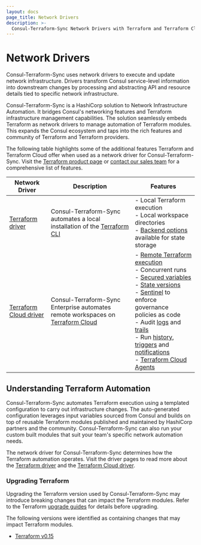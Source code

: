 ```yaml
---
layout: docs
page_title: Network Drivers
description: >-
  Consul-Terraform-Sync Network Drivers with Terraform and Terraform Cloud
---
```


# Network Drivers

Consul-Terraform-Sync uses network drivers to execute and update network infrastructure. Drivers transform Consul service-level information into downstream changes by processing and abstracting API and resource details tied to specific network infrastructure.

Consul-Terraform-Sync is a HashiCorp solution to Network Infrastructure Automation. It bridges Consul's networking features and Terraform infrastructure management capabilities. The solution seamlessly embeds Terraform as network drivers to manage automation of Terraform modules. This expands the Consul ecosystem and taps into the rich features and community of Terraform and Terraform providers.

The following table highlights some of the additional features Terraform and Terraform Cloud offer when used as a network driver for Consul-Terraform-Sync. Visit the [Terraform product page](https://www.hashicorp.com/products/terraform) or [contact our sales team](https://www.hashicorp.com/contact-sales) for a comprehensive list of features.

| Network Driver | Description | Features |
| -------------- | ----------- | -------- |
| [Terraform driver](/docs/nia/network-drivers/terraform) | Consul-Terraform-Sync automates a local installation of the [Terraform CLI](https://www.terraform.io/) | - Local Terraform execution <br/> - Local workspace directories <br/> - [Backend options](/docs/nia/configuration#backend) available for state storage <br/> |
| [Terraform Cloud driver](/docs/nia/network-drivers/terraform-cloud) | Consul-Terraform-Sync Enterprise automates remote workspaces on [Terraform Cloud](https://www.terraform.io/docs/cloud/index.html) | - [Remote Terraform execution](https://www.terraform.io/docs/cloud/run/index.html) <br/> - Concurrent runs <br/> - [Secured variables](https://www.terraform.io/docs/cloud/workspaces/variables.html) <br/> - [State versions](https://www.terraform.io/docs/cloud/workspaces/state.html) <br/> - [Sentinel](https://www.terraform.io/docs/cloud/sentinel/index.html) to enforce governance policies as code <br/> - Audit [logs](https://www.terraform.io/docs/enterprise/admin/logging.html) and [trails](https://www.terraform.io/docs/cloud/api/audit-trails.html) <br/> - Run [history](https://www.terraform.io/docs/cloud/run/manage.html), [triggers](https://www.terraform.io/docs/cloud/workspaces/run-triggers.html) and [notifications](https://www.terraform.io/docs/cloud/workspaces/notifications.html) <br/> - [Terraform Cloud Agents](https://www.terraform.io/docs/cloud/agents/index.html) |

## Understanding Terraform Automation

Consul-Terraform-Sync automates Terraform execution using a templated configuration to carry out infrastructure changes. The auto-generated configuration leverages input variables sourced from Consul and builds on top of reusable Terraform modules published and maintained by HashiCorp partners and the community. Consul-Terraform-Sync can also run your custom built modules that suit your team's specific network automation needs.

The network driver for Consul-Terraform-Sync determines how the Terraform automation operates. Visit the driver pages to read more about the [Terraform driver](/docs/nia/network-drivers/terraform) and the [Terraform Cloud driver](/docs/nia/network-drivers/terraform-cloud).

### Upgrading Terraform

Upgrading the Terraform version used by Consul-Terraform-Sync may introduce breaking changes that can impact the Terraform modules. Refer to the Terraform [upgrade guides](https://www.terraform.io/upgrade-guides/index.html) for details before upgrading.

The following versions were identified as containing changes that may impact Terraform modules.

- [Terraform v0.15](https://www.terraform.io/upgrade-guides/0-15.html)
